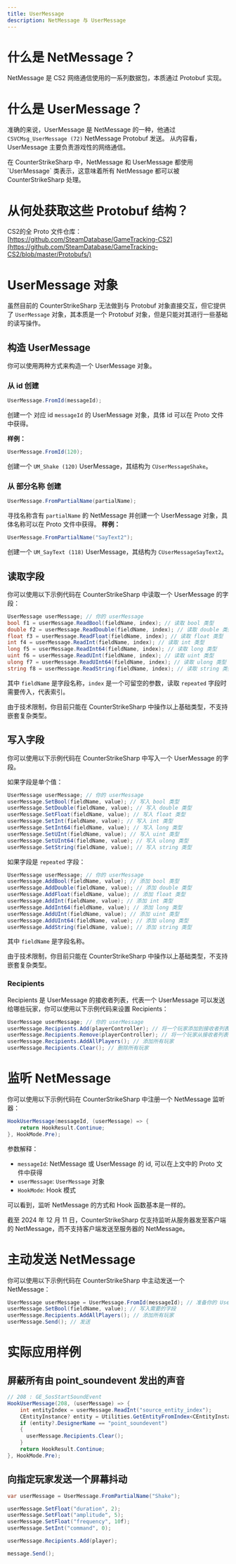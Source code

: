```yaml
---
title: UserMessage 
description: NetMessage 与 UserMessage
---
```


# 什么是 NetMessage？

NetMessage 是 CS2 网络通信使用的一系列数据包，本质通过 Protobuf 实现。

# 什么是 UserMessage？

准确的来说，UserMessage 是 NetMessage 的一种，他通过 `CSVCMsg_UserMessage (72)` NetMessage Protobuf 发送。
从内容看，UserMessage 主要负责游戏性的网络通信。

<Callout title="警告" type="warn">
  在 CounterStrikeSharp 中，NetMessage 和 UserMessage 都使用 `UserMessage` 类表示，这意味着所有 NetMessage 都可以被 CounterStrikeSharp 处理。
</Callout>

# 从何处获取这些 Protobuf 结构？

CS2的全 Proto 文件仓库：[https://github.com/SteamDatabase/GameTracking-CS2](https://github.com/SteamDatabase/GameTracking-CS2/blob/master/Protobufs/)

# UserMessage 对象

虽然目前的 CounterStrikeSharp 无法做到与 Protobuf 对象直接交互，但它提供了 `UserMessage` 对象，其本质是一个 Protobuf 对象，但是只能对其进行一些基础的读写操作。

## 构造 UserMessage

你可以使用两种方式来构造一个 UserMessage 对象。
### 从 id 创建
```csharp
UserMessage.FromId(messageId);
```
创建一个  对应 id `messageId` 的 UserMessage 对象，具体 id 可以在 Proto 文件中获得。

**样例：**
```csharp
UserMessage.FromId(120);
```
创建一个 `UM_Shake (120)` UserMessage，其结构为 `CUserMessageShake`。

### 从 部分名称 创建

```csharp
UserMessage.FromPartialName(partialName);
```
寻找名称含有 `partialName` 的 NetMessage 并创建一个 UserMessage 对象，具体名称可以在 Proto 文件中获得。
**样例：**
```csharp
UserMessage.FromPartialName("SayText2");
```
创建一个 `UM_SayText (118)` UserMessage，其结构为 `CUserMessageSayText2`。


## 读取字段

你可以使用以下示例代码在 CounterStrikeSharp 中读取一个 UserMessage 的字段：
```csharp
UserMessage userMessage; // 你的 userMessage
bool f1 = userMessage.ReadBool(fieldName, index); // 读取 bool 类型
double f2 = userMessage.ReadDouble(fieldName, index); // 读取 double 类型
float f3 = userMessage.ReadFloat(fieldName, index); // 读取 float 类型
int f4 = userMessage.ReadInt(fieldName, index); // 读取 int 类型
long f5 = userMessage.ReadInt64(fieldName, index); // 读取 long 类型
uint f6 = userMessage.ReadUInt(fieldName, index); // 读取 uint 类型
ulong f7 = userMessage.ReadUInt64(fieldName, index); // 读取 ulong 类型
string f8 = userMessage.ReadString(fieldName, index); // 读取 string 类型
```
其中 `fieldName` 是字段名称，`index` 是一个可留空的参数，读取 `repeated` 字段时需要传入，代表索引。

<Callout title="警告" type="warn">
  由于技术限制，你目前只能在 CounterStrikeSharp 中操作以上基础类型，不支持嵌套复杂类型。
</Callout>

## 写入字段

你可以使用以下示例代码在 CounterStrikeSharp 中写入一个 UserMessage 的字段。

如果字段是单个值：
```csharp
UserMessage userMessage; // 你的 userMessage
userMessage.SetBool(fieldName, value); // 写入 bool 类型
userMessage.SetDouble(fieldName, value); // 写入 double 类型
userMessage.SetFloat(fieldName, value); // 写入 float 类型
userMessage.SetInt(fieldName, value); // 写入 int 类型
userMessage.SetInt64(fieldName, value); // 写入 long 类型
userMessage.SetUInt(fieldName, value); // 写入 uint 类型
userMessage.SetUInt64(fieldName, value); // 写入 ulong 类型
userMessage.SetString(fieldName, value); // 写入 string 类型
```

如果字段是 `repeated` 字段：
```csharp
UserMessage userMessage; // 你的 userMessage
userMessage.AddBool(fieldName, value); // 添加 bool 类型
userMessage.AddDouble(fieldName, value); // 添加 double 类型
userMessage.AddFloat(fieldName, value); // 添加 float 类型
userMessage.AddInt(fieldName, value); // 添加 int 类型
userMessage.AddInt64(fieldName, value); // 添加 long 类型
userMessage.AddUInt(fieldName, value); // 添加 uint 类型
userMessage.AddUInt64(fieldName, value); // 添加 ulong 类型
userMessage.AddString(fieldName, value); // 添加 string 类型
```

其中 `fieldName` 是字段名称。

<Callout title="警告" type="warn">
  由于技术限制，你目前只能在 CounterStrikeSharp 中操作以上基础类型，不支持嵌套复杂类型。
</Callout>

### Recipients

Recipients 是 UserMessage 的接收者列表，代表一个 UserMessage 可以发送给哪些玩家，你可以使用以下示例代码来设置 Recipients：
```csharp
UserMessage userMessage; // 你的 userMessage
userMessage.Recipients.Add(playerController); // 将一个玩家添加到接收者列表
userMessage.Recipients.Remove(playerController); // 将一个玩家从接收者列表移除
userMessage.Recipients.AddAllPlayers(); // 添加所有玩家
userMessage.Recipients.Clear(); // 删除所有玩家
```

# 监听 NetMessage

你可以使用以下示例代码在 CounterStrikeSharp 中注册一个 NetMessage 监听器：
```csharp
HookUserMessage(messageId, (userMessage) => {
    return HookResult.Continue;
}, HookMode.Pre);
```
参数解释：
- `messageId`: NetMessage 或 UserMessage 的 id, 可以在上文中的 Proto 文件中获得
- `userMessage`: `UserMessage` 对象
- `HookMode`: Hook 模式

可以看到，监听 NetMessage 的方式和 Hook 函数基本是一样的。

<Callout title="警告" type="warn">
  截至 2024 年 12 月 11 日，CounterStrikeSharp 仅支持监听从服务器发至客户端的 NetMessage，而不支持客户端发送至服务器的 NetMessage。
</Callout>

# 主动发送 NetMessage
你可以使用以下示例代码在 CounterStrikeSharp 中主动发送一个 NetMessage：
```csharp
UserMessage userMessage = UserMessage.FromId(messageId); // 准备你的 UserMessage
userMessage.SetBool(fieldName, value); // 写入需要的字段
userMessage.Recipients.AddAllPlayers(); // 添加所有玩家
userMessage.Send(); // 发送
```

# 实际应用样例

## 屏蔽所有由 point_soundevent 发出的声音
```csharp
// 208 : GE_SosStartSoundEvent 
HookUserMessage(208, (userMessage) => {
    int entityIndex = userMessage.ReadInt("source_entity_index");
    CEntityInstance? entity = Utilities.GetEntityFromIndex<CEntityInstance>(index);
    if (entity?.DesignerName == "point_soundevent")
    {
      userMessage.Recipients.Clear();
    }
    return HookResult.Continue;
}, HookMode.Pre);
```

## 向指定玩家发送一个屏幕抖动
```csharp
var userMessage = UserMessage.FromPartialName("Shake");

userMessage.SetFloat("duration", 2);
userMessage.SetFloat("amplitude", 5);
userMessage.SetFloat("frequency", 10f);
userMessage.SetInt("command", 0);

userMessage.Recipients.Add(player);

message.Send();

